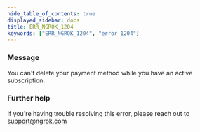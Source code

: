 ```yaml
---
hide_table_of_contents: true
displayed_sidebar: docs
title: ERR_NGROK_1204
keywords: ["ERR_NGROK_1204", "error 1204"]
---
```


### Message

You can't delete your payment method while you have an active subscription.

### Further help

If you're having trouble resolving this error, please reach out to [support@ngrok.com](mailto:support@ngrok.com?subject=Help%20with%20ERR_NGROK_1204)

